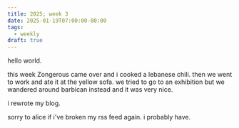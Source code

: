 ```yaml
---
title: 2025; week 3
date: 2025-01-19T07:00:00-00:00
tags:
  - weekly
draft: true
---
```


hello world.

this week Zongerous came over and i cooked a lebanese chili. then we went to
work and ate it at the yellow sofa. we tried to go to an exhibition but we
wandered around barbican instead and it was very nice.

i rewrote my blog.

sorry to alice if i've broken my rss feed again. i probably have.
